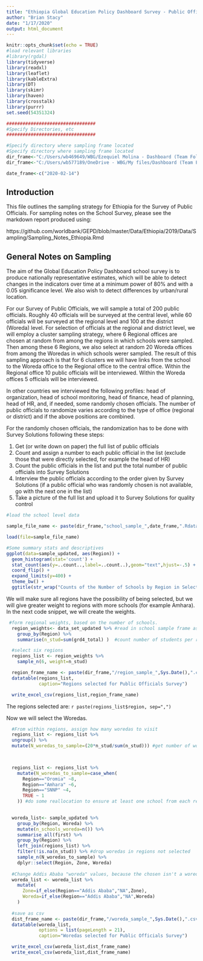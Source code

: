 ```yaml
---
title: "Ethiopia Global Education Policy Dashboard Survey - Public Officials"
author: "Brian Stacy"
date: "1/17/2020"
output: html_document
---
```


```r
knitr::opts_chunk$set(echo = TRUE)
#load relevant libraries
#library(rgdal)
library(tidyverse)
library(readxl)
library(leaflet)
library(kableExtra)
library(DT)
library(skimr)
library(haven)
library(crosstalk)
library(purrr)
set.seed(54351324)

#################################
#Specify Directories, etc
#################################

#Specify directory where sampling frame located
#Specify directory where sampling frame located
dir_frame<-"C:/Users/wb469649/WBG/Ezequiel Molina - Dashboard (Team Folder)/Country_Work/Ethiopia/2019/Data/Sampling/"
dir_frame<-"C:/Users/wb577189/OneDrive - WBG/My files/Dashboard (Team Folder)/Country_Work/Ethiopia/2020/Data/Sampling/"

date_frame<-c("2020-02-14")

```

## Introduction

This file outlines the sampling strategy for Ethiopia for the Survey of Public Officials.  For sampling notes on the School Survey, please see the markdown report produced using:

https://github.com/worldbank/GEPD/blob/master/Data/Ethiopia/2019/Data/Sampling/Sampling_Notes_Ethiopia.Rmd

## General Notes on Sampling
The aim of the Global Education Policy Dashboard school survey is to produce nationally representative estimates, which will be able to detect changes in the indicators over time at a minimum power of 80% and with a 0.05 significance level.  We also wish to detect differences by urban/rural location. 


For our Survey of Public Officials, we will sample a total of 200 public officials.  Roughly 40 officials will be surveyed at the central level, while 60 officials will be surveyed at the regional level and 100 at the district (Woreda) level.  For selection of officials at the regional and district level, we will employ a cluster sampling strategy, where 6 Regional offices are chosen at random from among the regions in which schools were sampled.  Then among these 6 Regions, we also select at random 20 Woreda offices from among the Woredas in which schools werer sampled.  The result of this sampling approach is that for 6 clusters we will have links from the school to the Woreda office to the Regional office to the central office.  Within the Regional office 10 public officials will be interviewed.  Within the Woreda offices 5 officials will be interviewed.  

In other countries we interviewed the following profiles: head of organization, head of school monitoring, head of finance, head of planning, head of HR, and, if needed, some randomly chosen officials. The number of public officials to randomize varies according to the type of office (regional or district) and if the above positions are combined.

For the randomly chosen officials, the randomization has to be done with Survey Solutions following these steps:

  1.	Get (or write down on paper) the full list of public officials 
  2.	Count and assign a number to each public official in the list (exclude those that were directly selected, for example the head of HR)
  3.	Count the public officials in the list and put the total number of public officials into Survey Solutions 
  4.	Interview the public officials according to the order given by Survey Solutions (if a public official who was randomly chosen is not available, go with the next one in the list)
  5.	Take a picture of the full list and upload it to Survey Solutions for quality control

```r
#load the school level data

sample_file_name <- paste(dir_frame,"school_sample_",date_frame,".Rdata", sep="")

load(file=sample_file_name)   

#Some summary stats and descriptives
ggplot(data=sample_updated, aes(Region)) +
  geom_histogram(stat='count') +
  stat_count(aes(y=..count..,label=..count..),geom="text",hjust=-.5) +
  coord_flip() +
  expand_limits(y=400) +
  theme_bw() +
  ggtitle(str_wrap("Counts of the Number of Schools by Region in Selected Sample of 300 Schools",55))

```

We will make sure all regions have the possibility of being selected, but we will give greater weight to regions with more schools (for example Amhara).  In the next code snippet, we will create the weights.

```r

 #form regional weights, based on the number of schools.
  region_weights<- data_set_updated %>% #read in school sample frame as basis for forming weights
    group_by(Region) %>%
    summarise(n_stud=sum(grd4_total) )  #count number of students per region

  #select six regions
  regions_list <- region_weights %>%
    sample_n(6, weight=n_stud)

  region_frame_name <- paste(dir_frame,"/region_sample_",Sys.Date(),".csv", sep="")
  datatable(regions_list,
            caption="Regions selected for Public Officials Survey")

  write_excel_csv(regions_list,region_frame_name) 

```
The regions selected are: `r paste(regions_list$region, sep=",")`

Now we will select the Woredas.

```r

  #From within regions, assign how many woredas to visit
  regions_list <- regions_list %>%
  ungroup() %>%
  mutate(N_woredas_to_sample=(20*n_stud/sum(n_stud))) #get number of woredas based on number of students in 4th grade


  
  regions_list <- regions_list %>% 
    mutate(N_woredas_to_sample=case_when(
      Region=="Oromia" ~8,
      Region=="Amhara" ~6,
      Region=="SNNP" ~4,
      TRUE ~ 1
    )) #do some reallocation to ensure at least one school from each region

    
  woreda_list<- sample_updated %>%
    group_by(Region, Woreda) %>%
    mutate(n_schools_woreda=n()) %>%
    summarise_all(first) %>%
    group_by(Region) %>%
    left_join(regions_list) %>%
    filter(!is.na(n_stud)) %>% #drop woredas in regions not selected
    sample_n(N_woredas_to_sample) %>%
    dplyr::select(Region, Zone, Woreda)
  
  #Change Addis Ababa "woreda" values, because the chosen isn't a woreda it is a sub-city admin unit
  woreda_list <- woreda_list %>%
    mutate(
      Zone=if_else(Region=="Addis Ababa","NA",Zone),
      Woreda=if_else(Region=="Addis Ababa","NA",Woreda)
    )
  
  #save as csv
  dist_frame_name <- paste(dir_frame,"/woreda_sample_",Sys.Date(),".csv", sep="")
  datatable(woreda_list,
            options = list(pageLength = 21),
            caption="Woredas selected for Public Officials Survey")

  write_excel_csv(woreda_list,dist_frame_name) 
  write_excel_csv(woreda_list,dist_frame_name) 

```

 
